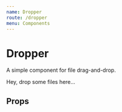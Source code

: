 ```yaml
---
name: Dropper
route: /dropper
menu: Components
---
```



# Dropper

A simple component for file drag-and-drop.

<Playground>
  <Dropper onChange={console.log}>
    <p style={{ height: 100 }}>
      Hey, drop some files here...
    </p>
  </Dropper>
</Playground>

## Props

<Props of={Dropper} />
